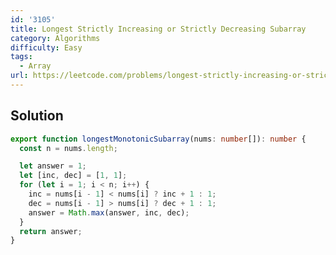 ```yaml
---
id: '3105'
title: Longest Strictly Increasing or Strictly Decreasing Subarray
category: Algorithms
difficulty: Easy
tags:
  - Array
url: https://leetcode.com/problems/longest-strictly-increasing-or-strictly-decreasing-subarray
---
```


## Solution

```typescript showLineNumbers
export function longestMonotonicSubarray(nums: number[]): number {
  const n = nums.length;

  let answer = 1;
  let [inc, dec] = [1, 1];
  for (let i = 1; i < n; i++) {
    inc = nums[i - 1] < nums[i] ? inc + 1 : 1;
    dec = nums[i - 1] > nums[i] ? dec + 1 : 1;
    answer = Math.max(answer, inc, dec);
  }
  return answer;
}
```

